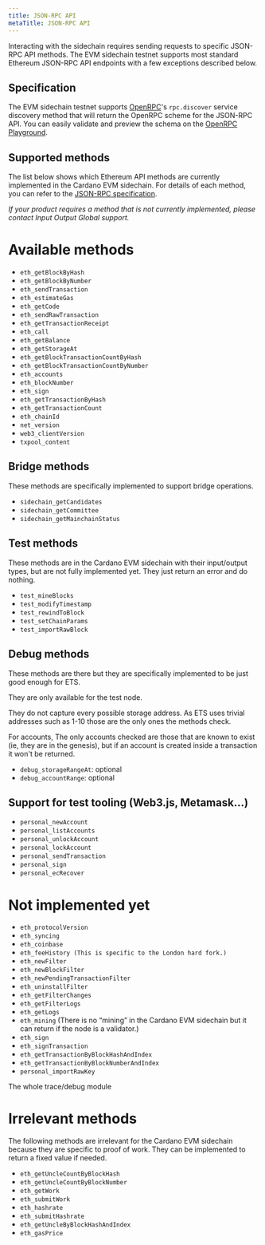 ```yaml
---
title: JSON-RPC API
metaTitle: JSON-RPC API
---
```


Interacting with the sidechain requires sending requests to specific JSON-RPC API methods. The EVM sidechain testnet supports most standard Ethereum JSON-RPC API endpoints with a few exceptions described below.

## Specification

The EVM sidechain testnet supports [OpenRPC](https://open-rpc.org/)'s `rpc.discover` service discovery method that will return the OpenRPC scheme for the JSON-RPC API. You can easily validate and preview the schema on the [OpenRPC Playground](https://playground.open-rpc.org/?schemaUrl=<PENDING_URL>).

## Supported methods

The list below shows which Ethereum API methods are currently implemented in the Cardano EVM sidechain. For details of each method, you can refer to the [JSON-RPC specification](https://playground.open-rpc.org/?schemaUrl=<PENDING_URL>).

*If your product requires a method that is not currently implemented, please contact Input Output Global support.*

# Available methods

- `eth_getBlockByHash`
- `eth_getBlockByNumber`  
- `eth_sendTransaction`  
- `eth_estimateGas`  
- `eth_getCode`  
- `eth_sendRawTransaction`  
- `eth_getTransactionReceipt`  
- `eth_call`  
- `eth_getBalance`  
- `eth_getStorageAt`  
- `eth_getBlockTransactionCountByHash`  
- `eth_getBlockTransactionCountByNumber`
- `eth_accounts`  
- `eth_blockNumber` 
- `eth_sign`
- `eth_getTransactionByHash`  
- `eth_getTransactionCount`  
- `eth_chainId`  
- `net_version`  
- `web3_clientVersion`
- `txpool_content`

## Bridge methods

These methods are specifically implemented to support bridge operations.

- `sidechain_getCandidates`
- `sidechain_getCommittee`
- `sidechain_getMainchainStatus`

## Test methods

These methods are in the Cardano EVM sidechain with their input/output types, but are not fully implemented yet. They just return an error and do nothing.  

- `test_mineBlocks`  
- `test_modifyTimestamp`  
- `test_rewindToBlock`  
- `test_setChainParams`  
- `test_importRawBlock`

## Debug methods  

These methods are there but they are specifically implemented to be just good enough for ETS.  

They are only available for the test node.  

They do not capture every possible storage address. As ETS uses trivial addresses such as 1-10 those are the only ones the methods check.  

For accounts, The only accounts checked are those that are known to exist (ie, they are in the genesis), but if an account is created inside a transaction it won't be returned.

- `debug_storageRangeAt`: optional  
- `debug_accountRange`: optional  

## Support for test tooling (Web3.js, Metamask…)

- `personal_newAccount`  
- `personal_listAccounts`  
- `personal_unlockAccount`  
- `personal_lockAccount`  
- `personal_sendTransaction`  
- `personal_sign`  
- `personal_ecRecover`  

# Not implemented yet  

- `eth_protocolVersion`  
- `eth_syncing`  
- `eth_coinbase`  
- `eth_feeHistory (This is specific to the London hard fork.)`  
- `eth_newFilter`  
- `eth_newBlockFilter`  
- `eth_newPendingTransactionFilter`  
- `eth_uninstallFilter`  
- `eth_getFilterChanges`  
- `eth_getFilterLogs`  
- `eth_getLogs`  
- `eth_mining` (There is no “mining” in the Cardano EVM sidechain but it can return if the node is a validator.)  
- `eth_sign`
- `eth_signTransaction`  
- `eth_getTransactionByBlockHashAndIndex`  
- `eth_getTransactionByBlockNumberAndIndex`
- `personal_importRawKey`  

The whole trace/debug module  

# Irrelevant methods

The following methods are irrelevant for the Cardano EVM sidechain because they are specific to proof of work. They can be implemented to return a fixed value if needed.  

- `eth_getUncleCountByBlockHash`  
- `eth_getUncleCountByBlockNumber`
- `eth_getWork`  
- `eth_submitWork` 
- `eth_hashrate`   
- `eth_submitHashrate`  
- `eth_getUncleByBlockHashAndIndex`  
- `eth_gasPrice`